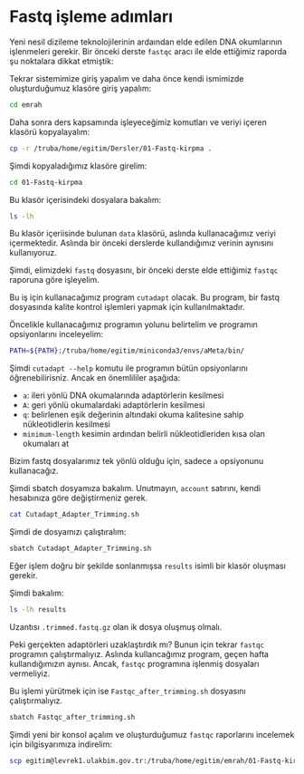 # Fastq işleme adımları

Yeni nesil dizileme teknolojilerinin ardaından elde edilen DNA okumlarının işlenmeleri gerekir. Bir önceki derste `fastqc` aracı ile elde ettiğimiz raporda şu noktalara dikkat etmiştik:


Tekrar sistemimize giriş yapalım ve daha önce kendi ismimizde oluşturduğumuz klasöre giriş yapalım:

```bash
cd emrah
```

Daha sonra ders kapsamında işleyeceğimiz komutları ve veriyi içeren klasörü kopyalayalım:

```bash
cp -r /truba/home/egitim/Dersler/01-Fastq-kirpma .
```

Şimdi kopyaladığımız klasöre girelim:

```bash
cd 01-Fastq-kirpma
```

Bu klasör içerisindeki dosyalara bakalım:

```bash
ls -lh
```

Bu klasör içeriisinde bulunan `data` klasörü, aslında kullanacağımız veriyi içermektedir. Aslında bir önceki derslerde kullandığımız verinin aynısını kullanıyoruz.

Şimdi, elimizdeki `fastq` dosyasını, bir önceki derste elde ettiğimiz `fastqc` raporuna göre işleyelim.

Bu iş için kullanacağımız program `cutadapt` olacak. Bu program, bir fastq dosyasında kalite kontrol işlemleri yapmak için kullanılmaktadır.

Öncelikle kullanacağımız programın yolunu belirtelim ve programın opsiyonlarını inceleyelim:

```bash
PATH=${PATH}:/truba/home/egitim/miniconda3/envs/aMeta/bin/
```

Şimdi `cutadapt --help` komutu ile programın bütün opsiyonlarını öğrenebilirisniz. Ancak en önemlililer aşağıda:

+ `a`: ileri yönlü DNA okumalarında adaptörlerin kesilmesi
+ `A`: geri yönlü okumalardaki adaptörlerin kesilmesi
+ `q`: belirlenen eşik değerinin altındaki okuma kalitesine sahip nükleotidlerin kesilmesi
+ `minimum-length` kesimin ardından belirli nükleotidleriden kısa olan okumaları at

Bizim fastq dosyalarımız tek yönlü olduğu için, sadece `a` opsiyonunu kullanacağız.

Şimdi sbatch dosyamıza bakalım. Unutmayın, `account` satırını, kendi hesabınıza göre değiştirmeniz gerek.

```bash
cat Cutadapt_Adapter_Trimming.sh
```

Şimdi de dosyamızı çalıştıralım:

```bash
sbatch Cutadapt_Adapter_Trimming.sh
```

Eğer işlem doğru bir şekilde sonlanmışsa `results` isimli bir klasör oluşması gerekir.

Şimdi bakalım:

```bash
ls -lh results
```

Uzantısı `.trimmed.fastq.gz` olan ik dosya oluşmuş olmalı.

Peki gerçekten adaptörleri uzaklaştırdık mı? Bunun için tekrar `fastqc` programın çalıştırmalıyız. Aslında kullancağımız program, geçen hafta kullandığımızın aynısı. Ancak, `fastqc` programına işlenmiş dosyaları vermeliyiz.

Bu işlemi yürütmek için ise `Fastqc_after_trimming.sh` dosyasını çalıştırmalıyız.

```bash
sbatch Fastqc_after_trimming.sh
```

Şimdi yeni bir konsol açalım ve oluşturduğumuz `fastqc` raporlarını incelemek için bilgisyarımıza indirelim:

```bash
scp egitim@levrek1.ulakbim.gov.tr:/truba/home/egitim/emrah/01-Fastq-kirpma/results/*html .
```
